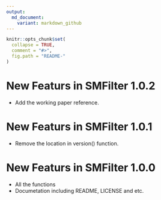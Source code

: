 ```yaml
---
output:
  md_document:
    variant: markdown_github
---
```


<!-- README.md is generated from README.Rmd. Please edit that file -->

```r
knitr::opts_chunk$set(
  collapse = TRUE,
  comment = "#>",
  fig.path = "README-"
)
```

# New Featurs in SMFilter 1.0.2

* Add the working paper reference.

# New Featurs in SMFilter 1.0.1

* Remove the location in version() function.

# New Featurs in SMFilter 1.0.0

* All the functions
* Documetation including README, LICENSE and etc.
